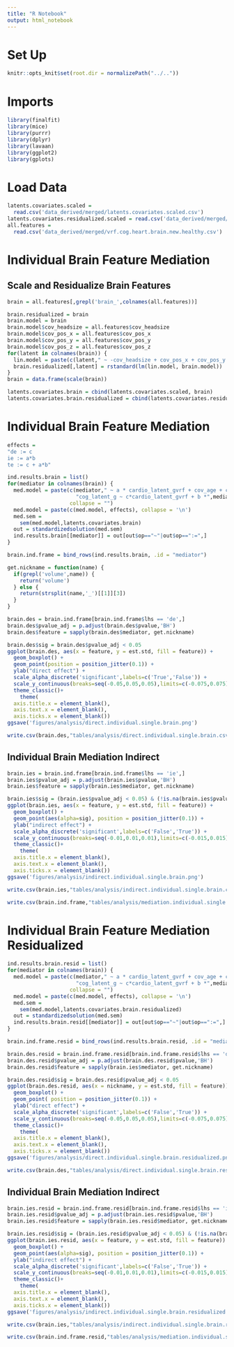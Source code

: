 ```yaml
---
title: "R Notebook"
output: html_notebook
---
```


# Set Up
```r
knitr::opts_knit$set(root.dir = normalizePath("../.."))
```

# Imports
```r
library(finalfit)
library(mice)
library(purrr)
library(dplyr)
library(lavaan)
library(ggplot2)
library(gplots)
```

# Load Data
```r
latents.covariates.scaled = 
  read.csv('data_derived/merged/latents.covariates.scaled.csv')
latents.covariates.residualized.scaled = read.csv('data_derived/merged/latents.covariates.residualized.scaled.csv')
all.features = 
  read.csv('data_derived/merged/vrf.cog.heart.brain.new.healthy.csv')
```

# Individual Brain Feature Mediation 

## Scale and Residualize Brain Features

```r
brain = all.features[,grepl('brain_',colnames(all.features))]
```

```r
brain.residualized = brain
brain.model = brain
brain.model$cov_headsize = all.features$cov_headsize
brain.model$cov_pos_x = all.features$cov_pos_x
brain.model$cov_pos_y = all.features$cov_pos_y
brain.model$cov_pos_z = all.features$cov_pos_z
for(latent in colnames(brain)) {
  lin.model = paste(c(latent," ~ -cov_headsize + cov_pos_x + cov_pos_y + cov_pos_z"),collapse='')
  brain.residualized[,latent] = rstandard(lm(lin.model, brain.model))
}
brain = data.frame(scale(brain))
```

```r
latents.covariates.brain = cbind(latents.covariates.scaled, brain)
latents.covariates.brain.residualized = cbind(latents.covariates.residualized.scaled, brain.residualized)
```

# Individual Brain Feature Mediation 
```r
effects = 
"de := c
ie := a*b
te := c + a*b"

ind.results.brain = list()
for(mediator in colnames(brain)) {
  med.model = paste(c(mediator," ~ a * cardio_latent_gvrf + cov_age + cov_sex\n",
                      "cog_latent_g ~ c*cardio_latent_gvrf + b *",mediator,"+cov_age + cov_sex"),
                    collapse = "")
  med.model = paste(c(med.model, effects), collapse = '\n')
  med.sem = 
    sem(med.model,latents.covariates.brain)
  out = standardizedsolution(med.sem)
  ind.results.brain[[mediator]] = out[out$op=="~"|out$op==":=",]
}
```

```r
brain.ind.frame = bind_rows(ind.results.brain, .id = "mediator")
```

```r
get.nickname = function(name) {
  if(grepl('volume',name)) {
    return('volume')
  } else {
    return(strsplit(name,'_')[[1]][3])
  }
}
```

```r
brain.des = brain.ind.frame[brain.ind.frame$lhs == 'de',]
brain.des$pvalue_adj = p.adjust(brain.des$pvalue,'BH')
brain.des$feature = sapply(brain.des$mediator, get.nickname)
```

```r
brain.des$sig = brain.des$pvalue_adj < 0.05
ggplot(brain.des, aes(x = feature, y = est.std, fill = feature)) + 
  geom_boxplot() + 
  geom_point(position = position_jitter(0.1)) + 
  ylab("direct effect") + 
  scale_alpha_discrete('significant',labels=c('True','False')) + 
  scale_y_continuous(breaks=seq(-0.05,0.05,0.05),limits=c(-0.075,0.075)) +
  theme_classic()+ 
    theme(
  axis.title.x = element_blank(),
  axis.text.x = element_blank(),
  axis.ticks.x = element_blank())
ggsave('figures/analysis/direct.individual.single.brain.png')
```
```r
write.csv(brain.des,"tables/analysis/direct.individual.single.brain.csv")
```


## Individual Brain Mediation Indirect
```r
brain.ies = brain.ind.frame[brain.ind.frame$lhs == 'ie',]
brain.ies$pvalue_adj = p.adjust(brain.ies$pvalue,'BH')
brain.ies$feature = sapply(brain.ies$mediator, get.nickname)
```

```r
brain.ies$sig = (brain.ies$pvalue_adj < 0.05) & (!is.na(brain.ies$pvalue_adj))
ggplot(brain.ies, aes(x = feature, y = est.std, fill = feature)) + 
  geom_boxplot() + 
  geom_point(aes(alpha=sig), position = position_jitter(0.1)) + 
  ylab("indirect effect") + 
  scale_alpha_discrete('significant',labels=c('False','True')) + 
  scale_y_continuous(breaks=seq(-0.01,0.01,0.01),limits=c(-0.015,0.015)) +
  theme_classic()+ 
    theme(
  axis.title.x = element_blank(),
  axis.text.x = element_blank(),
  axis.ticks.x = element_blank())
ggsave('figures/analysis/indirect.individual.single.brain.png')
```

```r
write.csv(brain.ies,"tables/analysis/indirect.individual.single.brain.csv")
```

```r
write.csv(brain.ind.frame,"tables/analysis/mediation.individual.single.brain.csv")
```


# Individual Brain Feature Mediation Residualized
```r
ind.results.brain.resid = list()
for(mediator in colnames(brain)) {
  med.model = paste(c(mediator," ~ a * cardio_latent_gvrf + cov_age + cov_sex\n",
                      "cog_latent_g ~ c*cardio_latent_gvrf + b *",mediator,"+cov_age + cov_sex"),
                    collapse = "")
  med.model = paste(c(med.model, effects), collapse = '\n')
  med.sem = 
    sem(med.model,latents.covariates.brain.residualized)
  out = standardizedsolution(med.sem)
  ind.results.brain.resid[[mediator]] = out[out$op=="~"|out$op==":=",]
}
```

```r
brain.ind.frame.resid = bind_rows(ind.results.brain.resid, .id = "mediator")
```

```r
brain.des.resid = brain.ind.frame.resid[brain.ind.frame.resid$lhs == 'de',]
brain.des.resid$pvalue_adj = p.adjust(brain.des.resid$pvalue,'BH')
brain.des.resid$feature = sapply(brain.ies$mediator, get.nickname)
```

```r
brain.des.resid$sig = brain.des.resid$pvalue_adj < 0.05
ggplot(brain.des.resid, aes(x = nickname, y = est.std, fill = feature)) + 
  geom_boxplot() + 
  geom_point( position = position_jitter(0.1)) + 
  ylab("direct effect") + 
  scale_alpha_discrete('significant',labels=c('False','True')) + 
  scale_y_continuous(breaks=seq(-0.05,0.05,0.05),limits=c(-0.075,0.075)) +
  theme_classic()+ 
    theme(
  axis.title.x = element_blank(),
  axis.text.x = element_blank(),
  axis.ticks.x = element_blank())
ggsave('figures/analysis/direct.individual.single.brain.residualized.png')
```

```r
write.csv(brain.des,"tables/analysis/direct.individual.single.brain.residualized.csv")
```


## Individual Brain Mediation Indirect
```r
brain.ies.resid = brain.ind.frame.resid[brain.ind.frame.resid$lhs == 'ie',]
brain.ies.resid$pvalue_adj = p.adjust(brain.ies.resid$pvalue,'BH')
brain.ies.resid$feature = sapply(brain.ies.resid$mediator, get.nickname)
```

```r
brain.ies.resid$sig = (brain.ies.resid$pvalue_adj < 0.05) & (!is.na(brain.ies.resid$pvalue_adj))
ggplot(brain.ies.resid, aes(x = feature, y = est.std, fill = feature)) + 
  geom_boxplot() + 
  geom_point(aes(alpha=sig), position = position_jitter(0.1)) + 
  ylab("indirect effect") + 
  scale_alpha_discrete('significant',labels=c('False','True')) + 
  scale_y_continuous(breaks=seq(-0.01,0.01,0.01),limits=c(-0.015,0.015)) +
  theme_classic()+ 
    theme(
  axis.title.x = element_blank(),
  axis.text.x = element_blank(),
  axis.ticks.x = element_blank())
ggsave('figures/analysis/indirect.individual.single.brain.residualized.png')
```

```r
write.csv(brain.ies,"tables/analysis/indirect.individual.single.brain.residualized.csv")
```

```r
write.csv(brain.ind.frame.resid,"tables/analysis/mediation.individual.single.brain.residualized.csv")
```

